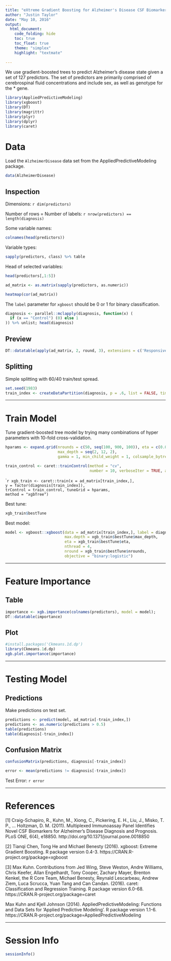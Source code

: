 ```yaml
---
title: "eXtreme Gradient Boosting for Alzheimer's Disease CSF Biomarker Discovery"
author: "Justin Taylor"
date: "May 10, 2016"
output: 
  html_document:
    code_folding: hide
    toc: true
    toc_float: true
    theme: "simplex"
    highlight: "textmate"
    
---
```


We use gradient-boosted trees to predict Alzheimer's disease state given a set of 127 predictors. The set of predictors are primarily comprised of cerebrospinal fluid concentrations and include sex, as well as genotype for the * gene. 

```r
library(AppliedPredictiveModeling)
library(xgboost)
library(DT)
library(magrittr)
library(plyr)
library(dplyr)
library(caret)
```

# Data {.tabset}  

Load the `AlzheimerDisease` data set from the AppliedPredictiveModeling package.  

```r
data(AlzheimerDisease)
```  

## Inspection  

Dimensions: `r dim(predictors)`  

Number of rows = Number of labels: `r nrow(predictors) == length(diagnosis)`   

Some variable names:   

```r
colnames(head(predictors))
```

Variable types:  

```r
sapply(predictors, class) %>% table
```

Head of selected variables:  

```r
head(predictors[,1:5])
```

```r
ad_matrix <- as.matrix(sapply(predictors, as.numeric))
```

```r
heatmap(cor(ad_matrix))
```


The `label` parameter for `xgboost` should be $0$ or $1$ for binary classification.  

```r
diagnosis <- parallel::mclapply(diagnosis, function(x) (
  if (x == "Control") (0) else 1
)) %>% unlist; head(diagnosis)
```

## Preview  

```r
DT::datatable(apply(ad_matrix, 2, round, 3), extensions = c('Responsive'))
```

## Splitting
Simple splitting with 60/40 train/test spread.  

```r
set.seed(1983)
train_index <- createDataPartition(diagnosis, p = .6, list = FALSE, times = 1)
```

----------------------------------------------------------------------------  


# Train Model  

Tune gradient-boosted tree model by trying many combinations of hyper parameters with 10-fold cross-validation.  

```r
hparams <- expand.grid(nrounds = c(50, seq(100, 900, 100)), eta = c(0.01, 0.001, 0.0001),
                       max_depth = seq(2, 12, 2),
                       gamma = 1, min_child_weight = 1, colsample_bytree = 1)
```

```r
train_control <- caret::trainControl(method = "cv",
                                     number = 10, verboseIter = TRUE, allowParallel = TRUE)
```

````r
xgb_train <- caret::train(x = ad_matrix[train_index,], 
                          y = factor(diagnosis[train_index]),
                          trControl = train_control, tuneGrid = hparams,
                          method = "xgbTree")
```

Best tune: 

```r
xgb_train$bestTune
```  

Best model:  

```r
model <- xgboost::xgboost(data = ad_matrix[train_index,], label = diagnosis[train_index], 
                          max.depth = xgb_train$bestTune$max_depth, 
                          eta = xgb_train$bestTune$eta, 
                          nthread = 4, 
                          nround = xgb_train$bestTune$nrounds, 
                          objective = "binary:logistic")
```

----------------------------------------------------------------------------  


# Feature Importance {.tabset}

## Table  

```r
importance <- xgb.importance(colnames(predictors), model = model); 
DT::datatable(importance)
```

## Plot  

```r
#install.packages('Ckmeans.1d.dp')
library(Ckmeans.1d.dp)
xgb.plot.importance(importance)
```

----------------------------------------------------------------------------  


# Testing Model {.tabset}

## Predictions

Make predictions on test set.  

```r
predictions <- predict(model, ad_matrix[-train_index,])
predictions <- as.numeric(predictions > 0.5)
table(predictions)
table(diagnosis[-train_index])
```

## Confusion Matrix  

```r
confusionMatrix(predictions, diagnosis[-train_index])
```

```r
error <- mean(predictions != diagnosis[-train_index])
```

Test Error: `r error`

---------------------------------------------------------------------------- 

# References

[1] Craig-Schapiro, R., Kuhn, M., Xiong, C., Pickering, E. H., Liu, J., Misko, T. P., … Holtzman, D. M. (2011). Multiplexed Immunoassay Panel Identifies Novel CSF Biomarkers for Alzheimer’s Disease Diagnosis and Prognosis. PLoS ONE, 6(4), e18850. http://doi.org/10.1371/journal.pone.0018850  

[2] Tianqi Chen, Tong He and Michael Benesty (2016). xgboost: Extreme Gradient Boosting. R
  package version 0.4-3. https://CRAN.R-project.org/package=xgboost
  
[3] Max Kuhn. Contributions from Jed Wing, Steve Weston, Andre Williams, Chris Keefer, Allan
  Engelhardt, Tony Cooper, Zachary Mayer, Brenton Kenkel, the R Core Team, Michael Benesty,
  Reynald Lescarbeau, Andrew Ziem, Luca Scrucca, Yuan Tang and Can Candan. (2016). caret:
  Classification and Regression Training. R package version 6.0-68.
  https://CRAN.R-project.org/package=caret
  
Max Kuhn and Kjell Johnson (2014). AppliedPredictiveModeling: Functions and Data Sets for
  'Applied Predictive Modeling'. R package version 1.1-6.
  https://CRAN.R-project.org/package=AppliedPredictiveModeling
  

---------------------------------------------------------------------------- 



# Session Info

```r
sessionInfo()
```



